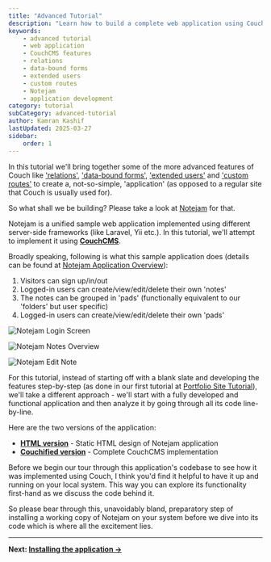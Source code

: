 ```yaml
---
title: "Advanced Tutorial"
description: "Learn how to build a complete web application using CouchCMS's advanced features including relations, data-bound forms, extended users, and custom routes."
keywords:
    - advanced tutorial
    - web application
    - CouchCMS features
    - relations
    - data-bound forms
    - extended users
    - custom routes
    - Notejam
    - application development
category: tutorial
subCategory: advanced-tutorial
author: Kamran Kashif
lastUpdated: 2025-03-27
sidebar:
    order: 1
---
```


In this tutorial we'll bring together some of the more advanced features of Couch like ['relations'](../../../concepts/relationships), ['data-bound forms'](../../../concepts/databound-forms), ['extended users'](https://github.com/trendoman/Midware/tree/main/concepts/Extended-Users#extended-users) and ['custom routes'](https://github.com/trendoman/Midware/tree/main/concepts/Custom-Routes#custom-routes) to create a, not-so-simple, 'application' (as opposed to a regular site that Couch is usually used for).

So what shall we be building? Please take a look at [Notejam](https://github.com/komarserjio/notejam) for that.

Notejam is a unified sample web application implemented using different server-side frameworks (like Laravel, Yii etc.). In this tutorial, we'll attempt to implement it using [**CouchCMS**](https://github.com/CouchCMS/CouchCMS).

Broadly speaking, following is what this sample application does (details can be found at [Notejam Application Overview](https://github.com/komarserjio/notejam/blob/master/contribute.rst#application-overview)):

1. Visitors can sign up/in/out
2. Logged-in users can create/view/edit/delete their own 'notes'
3. The notes can be grouped in 'pads' (functionally equivalent to our 'folders' but user specific)
4. Logged-in users can create/view/edit/delete their own 'pads'

![Notejam Login Screen](./img/1.png)

![Notejam Notes Overview](./img/2.png)

![Notejam Edit Note](./img/3.png)

For this tutorial, instead of starting off with a blank slate and developing the features step-by-step (as done in our first tutorial at [Portfolio Site Tutorial](../../../portfolio-site)), we'll take a different approach - we'll start with a fully developed and functional application and then analyze it by going through all its code line-by-line.

Here are the two versions of the application:
- [**HTML version**](./Notejam-static-HTML.zip) - Static HTML design of Notejam application
- [**Couchified version**](./Notejam-Couchified.zip) - Complete CouchCMS implementation

Before we begin our tour through this application's codebase to see how it was implemented using Couch, I think you'd find it helpful to have it up and running on your local system. This way you can explore its functionality first-hand as we discuss the code behind it.

So please bear through this, unavoidably bland, preparatory step of installing a working copy of Notejam on your system before we dive into its code which is where all the excitement lies.

---

**Next: [Installing the application →](../02-installing-the-application)**
